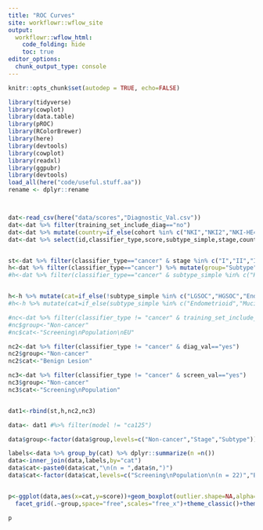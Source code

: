 ```yaml
---
title: "ROC Curves"
site: workflowr::wflow_site
output:
  workflowr::wflow_html:
    code_folding: hide
    toc: true
editor_options:
  chunk_output_type: console
---
```



```r
knitr::opts_chunk$set(autodep = TRUE, echo=FALSE)
```


```r
library(tidyverse)
library(cowplot)
library(data.table)
library(pROC)
library(RColorBrewer)
library(here)
library(devtools)
library(cowplot)
library(readxl)
library(ggpubr)
library(devtools)
load_all(here("code/useful.stuff.aa"))
rename <- dplyr::rename




```



```r
dat<-read_csv(here("data/scores","Diagnostic_Val.csv"))
dat<-dat %>% filter(training_set_include_diag=="no")
dat<-dat %>% mutate(country=if_else(cohort %in% c("NKI","NKI2","NKI-HE4_study"),"EU","US"))
dat<-dat %>% select(id,classifier_type,score,subtype_simple,stage,country,training_set_include_screening,training_set_include_diag,diag_val,screen_val)


st<-dat %>% filter(classifier_type=="cancer" & stage %in% c("I","II","III","IV","Unknown")) %>% mutate(group="Stage",cat=stage)
h<-dat %>% filter(classifier_type=="cancer") %>% mutate(group="Subtype",cat=subtype_simple)
#h<-dat %>% filter(classifier_type=="cancer" & subtype_simple %in% c("HGSOC","Endometrioid","Mucinous","LGSOC","Clear Cell")) %>% mutate(group="Subtype",cat=subtype_simple)


h<-h %>% mutate(cat=if_else(!subtype_simple %in% c("LGSOC","HGSOC","Endometrioid","Mucinous","Clear Cell"),"Other Subtypes",cat))
#h<-h %>% mutate(cat=if_else(subtype_simple %in% c("Endometrioid","Mucinous"),"Endo/Mucinous",cat))

#nc<-dat %>% filter(classifier_type != "cancer" & training_set_include_screening=="yes")
#nc$group<-"Non-cancer"
#nc$cat<-"Screening\nPopulation\nEU"

nc2<-dat %>% filter(classifier_type != "cancer" & diag_val=="yes")
nc2$group<-"Non-cancer"
nc2$cat<-"Benign Lesion"

nc3<-dat %>% filter(classifier_type != "cancer" & screen_val=="yes")
nc3$group<-"Non-cancer"
nc3$cat<-"Screening\nPopulation"


dat1<-rbind(st,h,nc2,nc3)

data<- dat1 #%>% filter(model != "ca125")

data$group<-factor(data$group,levels=c("Non-cancer","Stage","Subtype"))

labels<-data %>% group_by(cat) %>% dplyr::summarize(n =n())
data<-inner_join(data,labels,by="cat")
data$cat<-paste0(data$cat,"\n(n = ",data$n,")")
data$cat<-factor(data$cat,levels=c("Screening\nPopulation\n(n = 22)","Benign Lesion\n(n = 50)","HGSOC\n(n = 16)","LGSOC\n(n = 2)","Endometrioid\n(n = 5)","Mucinous\n(n = 5)","Clear Cell\n(n = 2)","Other Subtypes\n(n = 10)","I\n(n = 14)","II\n(n = 5)","III\n(n = 11)","IV\n(n = 6)","Unknown\n(n = 4)"))


p<-ggplot(data,aes(x=cat,y=score))+geom_boxplot(outlier.shape=NA,alpha=.5,fill="darkblue",width=.5)+geom_jitter(color="gray50",size=1.5,width=.25,alpha=.75)+
  facet_grid(.~group,space="free",scales="free_x")+theme_classic()+theme(legend.position="none")+xlab("")+ylab("DELFI-Pro")+geom_hline(yintercept=.25,linetype="dashed",color="gray50")

p




```







